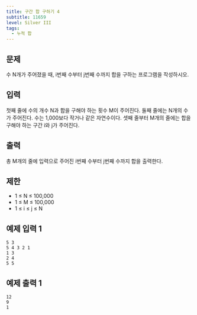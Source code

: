 ```yaml
---
title: 구간 합 구하기 4
subtitle: 11659
level: Silver III
tags:
  - 누적 합
---
```


## 문제

수 N개가 주어졌을 때, i번째 수부터 j번째 수까지 합을 구하는 프로그램을 작성하시오.

## 입력

첫째 줄에 수의 개수 N과 합을 구해야 하는 횟수 M이 주어진다. 둘째 줄에는 N개의 수가 주어진다. 수는 1,000보다 작거나 같은 자연수이다. 셋째 줄부터 M개의 줄에는 합을 구해야 하는 구간 i와 j가 주어진다.

## 출력

총 M개의 줄에 입력으로 주어진 i번째 수부터 j번째 수까지 합을 출력한다.

## 제한

- 1 ≤ N ≤ 100,000
- 1 ≤ M ≤ 100,000
- 1 ≤ i ≤ j ≤ N

## 예제 입력 1

```
5 3
5 4 3 2 1
1 3
2 4
5 5
```

## 예제 출력 1

```
12
9
1
```
